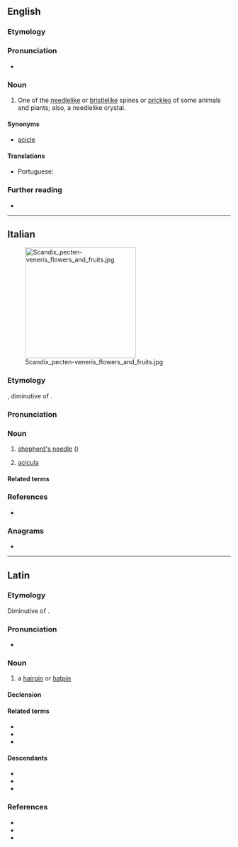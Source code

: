 {{also|acícula}}
==English==

===Etymology===
{{etyl|la|en}} {{m|la|acicula||pin for a head-dress}}

===Pronunciation===
* {{rhymes|en|ɪkjʊlə|s=4}}

===Noun===
{{en-noun|aciculae}}

# One of the [[needlelike]] or [[bristlelike]] spines or [[prickles]] of some animals and plants; also, a needlelike crystal.

====Synonyms====
* [[acicle]]

====Translations====
{{trans-top|needlelike spine of some animals and plants}}
* Portuguese: {{t|pt|acícula|f}}
{{trans-mid}}
{{trans-bottom}}

===Further reading===
* {{R:OneLook}}

----

==Italian==
[[File:Scandix_pecten-veneris_flowers_and_fruits.jpg|thumb|right|250px]]

===Etymology===
{{lbor|it|LL.|acicula||hairpin}}, diminutive of {{der|it|la|acus||needle}}.

===Pronunciation===
{{it-pr|acìcula}}

===Noun===
{{it-noun|f}}

# [[shepherd's needle]] ({{taxlink|Scandix pecten-veneris|species}})
#: {{syn|it|[[spillettoni]] {{g|m-p}}}}
# {{lb|it|zoology}} [[#English|acicula]]

====Related terms====
{{rel3|it|aciculare|aciculato|ago}}

===References===
* {{R:it:Trec}}

===Anagrams===
* {{anagrams|it|a=aaccilu|acculai|aluccia}}

{{C|it|Scandiceae tribe plants}}

----

==Latin==

===Etymology===
Diminutive of {{affix|la|acus|gloss1=needle|-culus|alt2=-cula}}. {{catlangname|la|diminutive nouns}}

===Pronunciation===
* {{la-IPA|eccl=yes}}

===Noun===
{{la-noun|acicula<1>}}

# a [[hairpin]] or [[hatpin]]

====Declension====
{{la-ndecl|acicula<1>}}

====Related terms====
* {{l|la|acia}}
* {{l|la|acus}}
* {{l|la|acicularis}}

====Descendants====
* {{desc|en|acicula|bor=1}}
* {{desc|it|acicula|lbor=1}}
* {{desc|pt|acícula|bor=1}}

===References===
* {{R:L&S}}
* {{R:du Cange}}
* {{R:Gaffiot}}